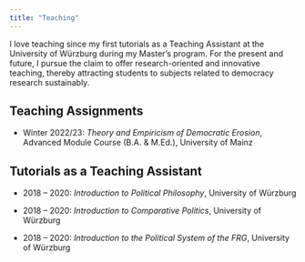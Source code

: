 ```yaml
---
title: "Teaching"
---
```


I love teaching since my first tutorials as a Teaching Assistant at the University of Würzburg during my Master's program. For the present and future, I pursue the claim to offer research-oriented and innovative teaching, thereby attracting students to subjects related to democracy research sustainably.

## Teaching Assignments

-   Winter 2022/23: *Theory and Empiricism of Democratic Erosion*, Advanced Module Course (B.A. & M.Ed.), University of Mainz

## Tutorials as a Teaching Assistant

-   2018 -- 2020: *Introduction to Political Philosophy*, University of Würzburg

-   2018 -- 2020: *Introduction to Comparative Politics*, University of Würzburg

-   2018 -- 2020: *Introduction to the Political System of the FRG*, University of Würzburg
